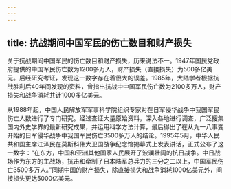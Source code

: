 ```yaml
---
---
---
```

title: 抗战期间中国军民的伤亡数目和财产损失
---



关于抗战期间中国军民的伤亡数目和财产损失，历来说法不一。1947年国民党政府提供的中国军民伤亡数为1200多万人，财产损失（直接损失）为500多亿美元。后经研究考证，发现这一数字存在着很大的误差。1985年，大陆学者根据抗战胜利后40年间发现的资料，曾指出抗战中中国军民伤亡数为2100多万人，财产损失和战争消耗共计1000多亿美元。

从1988年起，中国人民解放军军事科学院组织专家对在日军侵华战争中我国军民伤亡人数进行了专门研究。经过查证大量原始资料，深入各地进行调查，广泛搜集国内外史学界的最新研究成果，并运用科学方法计算，最后得出了在从九一八事变开始的日军侵华战争中我国军民伤亡3500多万人的结论。1995年5月，中华人民共和国主席江泽民在莫斯科伟大卫国战争纪念馆揭幕式上发表讲话，正式公布了这一数字：“在东方，中国和亚洲其他国家人民展开了波澜壮阔的抗日战争。中日战场作为东方的主战场，抗击和牵制了日本陆军总兵力的三分之二以上，中国军民伤亡3500多万人。”同期中国的财产损失，除直接损失和战争消耗1000亿美元外，间接损失更达5000亿美元。